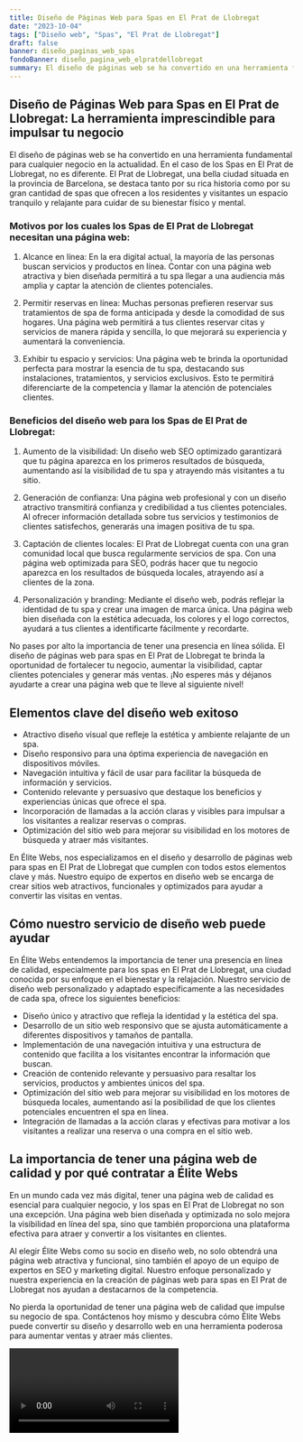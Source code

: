 ```yaml
---
title: Diseño de Páginas Web para Spas en El Prat de Llobregat
date: "2023-10-04"
tags: ["Diseño web", "Spas", "El Prat de Llobregat"]
draft: false
banner: diseño_paginas_web_spas
fondoBanner: diseño_pagina_web_elpratdellobregat
summary: El diseño de páginas web se ha convertido en una herramienta fundamental para cualquier negocio en la actualidad. En el caso de los Spas en El Prat de Llobregat, no es diferente. El Prat de Llobregat, una bella ciudad situada en la provincia de Barcelona, se destaca tanto por su rica historia como por su gran cantidad de spas que ofrecen a los residentes y visitantes un espacio tranquilo y relajante para cuidar de su bienestar físico y mental.
---
```



## Diseño de Páginas Web para Spas en El Prat de Llobregat: La herramienta imprescindible para impulsar tu negocio

El diseño de páginas web se ha convertido en una herramienta fundamental para cualquier negocio en la actualidad. En el caso de los Spas en El Prat de Llobregat, no es diferente. El Prat de Llobregat, una bella ciudad situada en la provincia de Barcelona, se destaca tanto por su rica historia como por su gran cantidad de spas que ofrecen a los residentes y visitantes un espacio tranquilo y relajante para cuidar de su bienestar físico y mental.

### Motivos por los cuales los Spas de El Prat de Llobregat necesitan una página web:

1. Alcance en línea: En la era digital actual, la mayoría de las personas buscan servicios y productos en línea. Contar con una página web atractiva y bien diseñada permitirá a tu spa llegar a una audiencia más amplia y captar la atención de clientes potenciales.

2. Permitir reservas en línea: Muchas personas prefieren reservar sus tratamientos de spa de forma anticipada y desde la comodidad de sus hogares. Una página web permitirá a tus clientes reservar citas y servicios de manera rápida y sencilla, lo que mejorará su experiencia y aumentará la conveniencia.

3. Exhibir tu espacio y servicios: Una página web te brinda la oportunidad perfecta para mostrar la esencia de tu spa, destacando sus instalaciones, tratamientos, y servicios exclusivos. Esto te permitirá diferenciarte de la competencia y llamar la atención de potenciales clientes.

### Beneficios del diseño web para los Spas de El Prat de Llobregat:

1. Aumento de la visibilidad: Un diseño web SEO optimizado garantizará que tu página aparezca en los primeros resultados de búsqueda, aumentando así la visibilidad de tu spa y atrayendo más visitantes a tu sitio.

2. Generación de confianza: Una página web profesional y con un diseño atractivo transmitirá confianza y credibilidad a tus clientes potenciales. Al ofrecer información detallada sobre tus servicios y testimonios de clientes satisfechos, generarás una imagen positiva de tu spa.

3. Captación de clientes locales: El Prat de Llobregat cuenta con una gran comunidad local que busca regularmente servicios de spa. Con una página web optimizada para SEO, podrás hacer que tu negocio aparezca en los resultados de búsqueda locales, atrayendo así a clientes de la zona.

4. Personalización y branding: Mediante el diseño web, podrás reflejar la identidad de tu spa y crear una imagen de marca única. Una página web bien diseñada con la estética adecuada, los colores y el logo correctos, ayudará a tus clientes a identificarte fácilmente y recordarte.

No pases por alto la importancia de tener una presencia en línea sólida. El diseño de páginas web para spas en El Prat de Llobregat te brinda la oportunidad de fortalecer tu negocio, aumentar la visibilidad, captar clientes potenciales y generar más ventas. ¡No esperes más y déjanos ayudarte a crear una página web que te lleve al siguiente nivel!

<GifSeo />

<Cta />

## Elementos clave del diseño web exitoso

- Atractivo diseño visual que refleje la estética y ambiente relajante de un spa.
- Diseño responsivo para una óptima experiencia de navegación en dispositivos móviles.
- Navegación intuitiva y fácil de usar para facilitar la búsqueda de información y servicios.
- Contenido relevante y persuasivo que destaque los beneficios y experiencias únicas que ofrece el spa.
- Incorporación de llamadas a la acción claras y visibles para impulsar a los visitantes a realizar reservas o compras.
- Optimización del sitio web para mejorar su visibilidad en los motores de búsqueda y atraer más visitantes.

En Élite Webs, nos especializamos en el diseño y desarrollo de páginas web para spas en El Prat de Llobregat que cumplen con todos estos elementos clave y más. Nuestro equipo de expertos en diseño web se encarga de crear sitios web atractivos, funcionales y optimizados para ayudar a convertir las visitas en ventas.

## Cómo nuestro servicio de diseño web puede ayudar

En Élite Webs entendemos la importancia de tener una presencia en línea de calidad, especialmente para los spas en El Prat de Llobregat, una ciudad conocida por su enfoque en el bienestar y la relajación. Nuestro servicio de diseño web personalizado y adaptado específicamente a las necesidades de cada spa, ofrece los siguientes beneficios:

- Diseño único y atractivo que refleja la identidad y la estética del spa.
- Desarrollo de un sitio web responsivo que se ajusta automáticamente a diferentes dispositivos y tamaños de pantalla.
- Implementación de una navegación intuitiva y una estructura de contenido que facilita a los visitantes encontrar la información que buscan.
- Creación de contenido relevante y persuasivo para resaltar los servicios, productos y ambientes únicos del spa.
- Optimización del sitio web para mejorar su visibilidad en los motores de búsqueda locales, aumentando así la posibilidad de que los clientes potenciales encuentren el spa en línea.
- Integración de llamadas a la acción claras y efectivas para motivar a los visitantes a realizar una reserva o una compra en el sitio web.

## La importancia de tener una página web de calidad y por qué contratar a Élite Webs

En un mundo cada vez más digital, tener una página web de calidad es esencial para cualquier negocio, y los spas en El Prat de Llobregat no son una excepción. Una página web bien diseñada y optimizada no solo mejora la visibilidad en línea del spa, sino que también proporciona una plataforma efectiva para atraer y convertir a los visitantes en clientes.

Al elegir Élite Webs como su socio en diseño web, no solo obtendrá una página web atractiva y funcional, sino también el apoyo de un equipo de expertos en SEO y marketing digital. Nuestro enfoque personalizado y nuestra experiencia en la creación de páginas web para spas en El Prat de Llobregat nos ayudan a destacarnos de la competencia.

No pierda la oportunidad de tener una página web de calidad que impulse su negocio de spa. Contáctenos hoy mismo y descubra cómo Élite Webs puede convertir su diseño y desarrollo web en una herramienta poderosa para aumentar ventas y atraer más clientes.

<Video />

<CtaBot job="Spas" city="El Prat de Llobregat" />

<Gmaps query="El Prat de Llobregat+españa+maps" />

